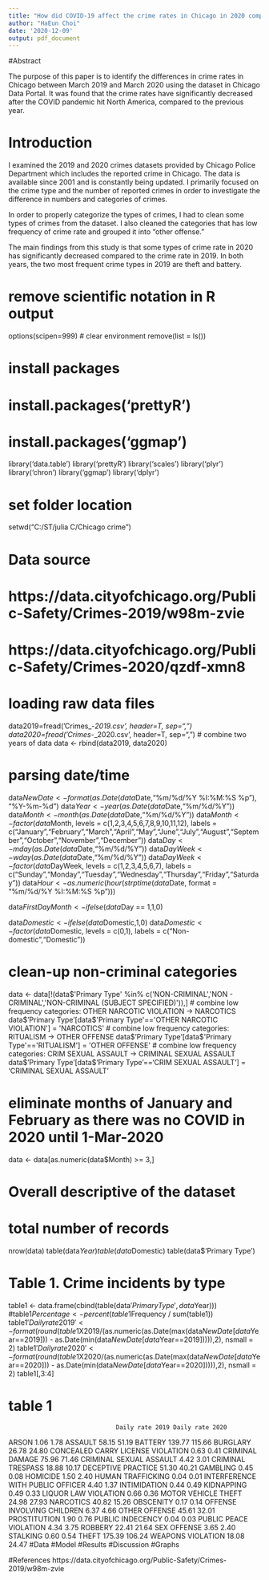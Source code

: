 ```yaml
---
title: "How did COVID-19 affect the crime rates in Chicago in 2020 compared to 2019"
author: "HaEun Choi"
date: '2020-12-09'
output: pdf_document
---
```



#Abstract

The purpose of this paper is to identify the differences in crime rates in Chicago between March 2019 and March 2020 using the dataset in Chicago Data Portal. 
It was found that the crime rates have significantly decreased after the COVID pandemic hit North America, 
compared to the previous year. 

# Introduction

I examined the 2019 and 2020 crimes datasets provided by Chicago Police Department which includes the reported crime 
in Chicago. The data is available since 2001 and is constantly being updated. I primarily focused on the crime type
and the number of reported crimes in order to investigate the difference in numbers and categories of crimes. 

In order to properly categorize the types of crimes, I had to clean some types of crimes from the dataset. 
I also cleaned the categories that has low frequency of crime rate and grouped it into “other offense.” 

The main findings from this study is that some types of crime rate in 2020 has significantly decreased
compared to the crime rate in 2019. In both years, the two most frequent crime types in 2019 are theft and battery. 


# remove scientific notation in R output
options(scipen=999)
# clear environment
remove(list = ls())

# install packages
# install.packages('prettyR')
# install.packages('ggmap')
library('data.table')
library('prettyR')
library('scales')
library('plyr')
library('chron') 
library('ggmap')
library('dplyr')


# set folder location
setwd("C:/ST/julia C/Chicago crime")

# Data source
# https://data.cityofchicago.org/Public-Safety/Crimes-2019/w98m-zvie
# https://data.cityofchicago.org/Public-Safety/Crimes-2020/qzdf-xmn8

# loading raw data files
data2019=fread('Crimes_-_2019.csv', header=T, sep=",")
data2020=fread('Crimes_-_2020.csv', header=T, sep=",")
# combine two years of data
data <- rbind(data2019, data2020)

# parsing date/time 
data$NewDate <- format(as.Date(data$Date,"%m/%d/%Y %I:%M:%S %p"), "%Y-%m-%d")
data$Year  <- year(as.Date(data$Date,"%m/%d/%Y"))
data$Month <- month(as.Date(data$Date,"%m/%d/%Y"))
data$Month <- factor(data$Month,
                     levels = c(1,2,3,4,5,6,7,8,9,10,11,12),
                     labels = c("January","February","March","April","May","June","July","August","September","October","November","December"))
data$Day   <- mday(as.Date(data$Date,"%m/%d/%Y"))
data$DayWeek <- wday(as.Date(data$Date,"%m/%d/%Y"))
data$DayWeek <- factor(data$DayWeek,
                       levels = c(1,2,3,4,5,6,7),
                       labels = c("Sunday","Monday","Tuesday","Wednesday","Thursday","Friday","Saturday"))
data$Hour  <- as.numeric(hour(strptime(data$Date, format = "%m/%d/%Y %I:%M:%S %p")))

data$FirstDayMonth <- ifelse(data$Day == 1,1,0)

data$Domestic <- ifelse(data$Domestic,1,0)
data$Domestic <- factor(data$Domestic, levels = c(0,1), labels = c("Non-domestic","Domestic"))

# clean-up non-criminal categories
data <- data[!(data$'Primary Type' %in% c('NON-CRIMINAL','NON - CRIMINAL','NON-CRIMINAL (SUBJECT SPECIFIED)')),]
# combine low frequency categories: OTHER NARCOTIC VIOLATION -> NARCOTICS
data$'Primary Type'[data$'Primary Type'=='OTHER NARCOTIC VIOLATION'] = 'NARCOTICS'  
# combine low frequency categories: RITUALISM -> OTHER OFFENSE
data$'Primary Type'[data$'Primary Type'=='RITUALISM'] = 'OTHER OFFENSE'  
# combine low frequency categories: CRIM SEXUAL ASSAULT -> CRIMINAL SEXUAL ASSAULT
data$'Primary Type'[data$'Primary Type'=='CRIM SEXUAL ASSAULT'] = 'CRIMINAL SEXUAL ASSAULT'  

# eliminate months of January and February as there was no COVID in 2020 until 1-Mar-2020
data <- data[as.numeric(data$Month) >= 3,]

# Overall descriptive of the dataset
# total number of records
nrow(data)
table(data$Year)
table(data$Domestic)
table(data$'Primary Type')

# Table 1. Crime incidents by type

table1 <- data.frame(cbind(table(data$'Primary Type', data$Year)))
#table1$Percentage <- percent(table1$Frequency / sum(table1))
table1$'Daily rate 2019' <- format(round(table1$X2019/(as.numeric(as.Date(max(data$NewDate[data$Year==2019])) - as.Date(min(data$NewDate[data$Year==2019])))),2), nsmall = 2)
table1$'Daily rate 2020' <- format(round(table1$X2020/(as.numeric(as.Date(max(data$NewDate[data$Year==2020])) - as.Date(min(data$NewDate[data$Year==2020])))),2), nsmall = 2)
table1[,3:4]

# table 1
                                  Daily rate 2019 Daily rate 2020
ARSON                                        1.06            1.78
ASSAULT                                     58.15           51.19
BATTERY                                    139.77          115.66
BURGLARY                                    26.78           24.80
CONCEALED CARRY LICENSE VIOLATION            0.63            0.41
CRIMINAL DAMAGE                             75.96           71.46
CRIMINAL SEXUAL ASSAULT                      4.42            3.01
CRIMINAL TRESPASS                           18.88           10.17
DECEPTIVE PRACTICE                          51.30           40.21
GAMBLING                                     0.45            0.08
HOMICIDE                                     1.50            2.40
HUMAN TRAFFICKING                            0.04            0.01
INTERFERENCE WITH PUBLIC OFFICER             4.40            1.37
INTIMIDATION                                 0.44            0.49
KIDNAPPING                                   0.49            0.33
LIQUOR LAW VIOLATION                         0.66            0.36
MOTOR VEHICLE THEFT                         24.98           27.93
NARCOTICS                                   40.82           15.26
OBSCENITY                                    0.17            0.14
OFFENSE INVOLVING CHILDREN                   6.37            4.66
OTHER OFFENSE                               45.61           32.01
PROSTITUTION                                 1.90            0.76
PUBLIC INDECENCY                             0.04            0.03
PUBLIC PEACE VIOLATION                       4.34            3.75
ROBBERY                                     22.41           21.64
SEX OFFENSE                                  3.65            2.40
STALKING                                     0.60            0.54
THEFT                                      175.39          106.24
WEAPONS VIOLATION                           18.08           24.47
#Data
#Model
#Results
#Discussion
#Graphs

#References
https://data.cityofchicago.org/Public-Safety/Crimes-2019/w98m-zvie